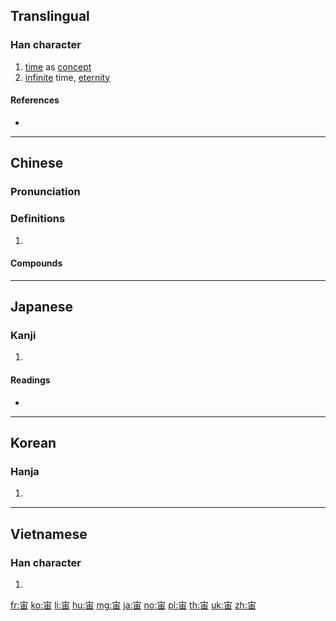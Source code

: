 ==Translingual==

===Han character===
{{Han char|rn=40|rad=宀|as=05|sn=8|four=30602|canj=JLW|ids=⿱宀由}}

# [[time]] as [[concept]]
# [[infinite]] time, [[eternity]]

====References====
* {{Han ref|kx=0283.170|dkj=07108|dj=0559.010|hdz=20921.020|uh=5B99|ud=23449|bh=A97A|bd=43386}}

----

==Chinese==
{{zh-forms}}

===Pronunciation===
{{zh-pron
|m=zhòu
|c=zau6
|h=pfs=chhiu
|md=dêu
|mn=tiū
|mc=y
|oc=y
|cat=
}}

===Definitions===
{{zh-hanzi}}

# {{rfdef|zh}}

====Compounds====
{{zh-der|孔宙碑|宇宙|宇宙塵|宇宙射線|宇宙年|宇宙火箭|宇宙站|宇宙線|宇宙觀|宇宙速度|宇宙鋒|宇宙飛船|宙斯|島宇宙|漢孔宙碑|膨脹宇宙}}

----

==Japanese==

===Kanji===
{{ja-kanji|grade=6|rs=宀05}}

# {{defn|lang=ja|sort=宀05}}

====Readings====
* {{ja-readings|goon=[[じゅう]] (jū) {{non-joyo-reading}}|kanon=[[ちゅう]] (chū)|kun=[[そら]] (sora)}}

----

==Korean==

===Hanja===
{{ko-hanja|hangeul=주|rv=ju|mr=chu}}

# {{defn|lang=ko|sort=宀05}}

----

==Vietnamese==

===Han character===
{{vi-hantu|[[trụ]]|rs=宀05}}

# {{defn|lang=vi|sort=宀05}}

[[fr:宙]]
[[ko:宙]]
[[li:宙]]
[[hu:宙]]
[[mg:宙]]
[[ja:宙]]
[[no:宙]]
[[pl:宙]]
[[th:宙]]
[[uk:宙]]
[[zh:宙]]